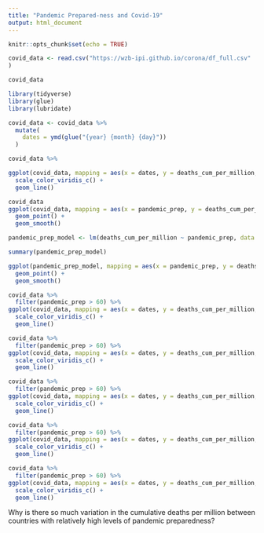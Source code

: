 ```yaml
---
title: "Pandemic Prepared-ness and Covid-19"
output: html_document
---
```


```r
knitr::opts_chunk$set(echo = TRUE)
```
```r
covid_data <- read.csv("https://wzb-ipi.github.io/corona/df_full.csv"
)

covid_data
```
```r
library(tidyverse)
library(glue)
library(lubridate)
```
```r
covid_data <- covid_data %>%
  mutate(
    dates = ymd(glue("{year} {month} {day}"))
  )

covid_data %>%
```

```r
ggplot(covid_data, mapping = aes(x = dates, y = deaths_cum_per_million, group = country, color = pandemic_prep)) +
  scale_color_viridis_c() +
  geom_line()

covid_data
ggplot(covid_data, mapping = aes(x = pandemic_prep, y = deaths_cum_per_million)) +
  geom_point() +
  geom_smooth()
```
```r
pandemic_prep_model <- lm(deaths_cum_per_million ~ pandemic_prep, data = covid_data)

summary(pandemic_prep_model)

ggplot(pandemic_prep_model, mapping = aes(x = pandemic_prep, y = deaths_cum_per_million)) +
  geom_point() +
  geom_smooth()
```

```r
covid_data %>%
  filter(pandemic_prep > 60) %>%
ggplot(covid_data, mapping = aes(x = dates, y = deaths_cum_per_million, group = country, color = pandemic_prep)) +
  scale_color_viridis_c() +
  geom_line()

covid_data %>%
  filter(pandemic_prep > 60) %>%
ggplot(covid_data, mapping = aes(x = dates, y = deaths_cum_per_million, group = country, color = C5_Close.public.transport)) +
  scale_color_viridis_c() +
  geom_line()

covid_data %>%
  filter(pandemic_prep > 60) %>%
ggplot(covid_data, mapping = aes(x = dates, y = deaths_cum_per_million, group = country, color = C6_Stay.at.home.requirements)) +
  scale_color_viridis_c() +
  geom_line()

covid_data %>%
  filter(pandemic_prep > 60) %>%
ggplot(covid_data, mapping = aes(x = dates, y = deaths_cum_per_million, group = country, color = C7_Restrictions.on.internal.movement)) +
  scale_color_viridis_c() +
  geom_line()

covid_data %>%
  filter(pandemic_prep > 60) %>%
ggplot(covid_data, mapping = aes(x = dates, y = deaths_cum_per_million, group = country, color = C8_International.travel.controls)) +
  scale_color_viridis_c() +
  geom_line()
```

Why is there so much variation in the cumulative deaths per million between countries with relatively high levels of pandemic preparedness? 
